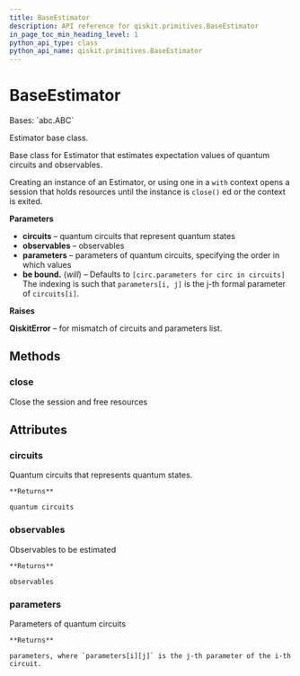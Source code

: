```yaml
---
title: BaseEstimator
description: API reference for qiskit.primitives.BaseEstimator
in_page_toc_min_heading_level: 1
python_api_type: class
python_api_name: qiskit.primitives.BaseEstimator
---
```


# BaseEstimator

<Class id="qiskit.primitives.BaseEstimator" isDedicatedPage={true} github="https://github.com/qiskit/qiskit/tree/stable/0.20/qiskit/primitives/base_estimator.py" signature="BaseEstimator(circuits, observables, parameters=None)">
  Bases: `abc.ABC`

  Estimator base class.

  Base class for Estimator that estimates expectation values of quantum circuits and observables.

  Creating an instance of an Estimator, or using one in a `with` context opens a session that holds resources until the instance is `close()` ed or the context is exited.

  **Parameters**

  *   **circuits** – quantum circuits that represent quantum states
  *   **observables** – observables
  *   **parameters** – parameters of quantum circuits, specifying the order in which values
  *   **be bound.** (*will*) – Defaults to `[circ.parameters for circ in circuits]` The indexing is such that `parameters[i, j]` is the j-th formal parameter of `circuits[i]`.

  **Raises**

  **QiskitError** – for mismatch of circuits and parameters list.

  ## Methods

  ### close

  <Function id="qiskit.primitives.BaseEstimator.close" name="close" signature="abstract BaseEstimator.close()">
    Close the session and free resources
  </Function>

  ## Attributes

  ### circuits

  <Attribute id="qiskit.primitives.BaseEstimator.circuits" name="circuits">
    Quantum circuits that represents quantum states.

    **Returns**

    quantum circuits
  </Attribute>

  ### observables

  <Attribute id="qiskit.primitives.BaseEstimator.observables" name="observables">
    Observables to be estimated

    **Returns**

    observables
  </Attribute>

  ### parameters

  <Attribute id="qiskit.primitives.BaseEstimator.parameters" name="parameters">
    Parameters of quantum circuits

    **Returns**

    parameters, where `parameters[i][j]` is the j-th parameter of the i-th circuit.
  </Attribute>
</Class>

